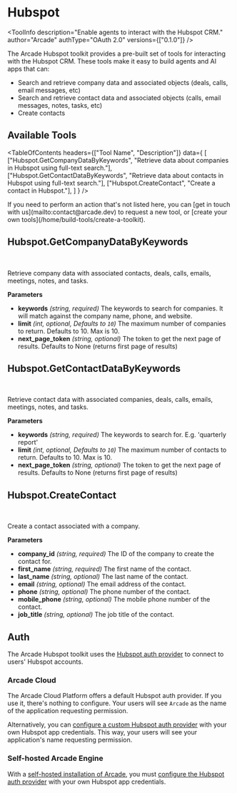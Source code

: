 # Hubspot


<ToolInfo
  description="Enable agents to interact with the Hubspot CRM."
  author="Arcade"
  authType="OAuth 2.0"
  versions={["0.1.0"]}
/>

<Badges repo="arcadeai/arcade_hubspot" />

The Arcade Hubspot toolkit provides a pre-built set of tools for interacting with the Hubspot CRM. These tools make it easy to build agents and AI apps that can:

- Search and retrieve company data and associated objects (deals, calls, email messages, etc)
- Search and retrieve contact data and associated objects (calls, email messages, notes, tasks, etc)
- Create contacts

## Available Tools

<TableOfContents
  headers={["Tool Name", "Description"]}
  data={
    [
      ["Hubspot.GetCompanyDataByKeywords", "Retrieve data about companies in Hubspot using full-text search."],
      ["Hubspot.GetContactDataByKeywords", "Retrieve data about contacts in Hubspot using full-text search."],
      ["Hubspot.CreateContact", "Create a contact in Hubspot."],
    ]
  }
/>

<Tip>
  If you need to perform an action that's not listed here, you can [get in touch
  with us](mailto:contact@arcade.dev) to request a new tool, or [create your
  own tools](/home/build-tools/create-a-toolkit).
</Tip>

## Hubspot.GetCompanyDataByKeywords

<br />
<TabbedCodeBlock
  tabs={[
    {
      label: "Call the Tool Directly",
      content: {
        Python: ["/examples/integrations/toolkits/hubspot/get_company_data_by_keywords_example_call_tool.py"],
        JavaScript: ["/examples/integrations/toolkits/hubspot/get_company_data_by_keywords_example_call_tool.js"],
      },
    }
  ]}
/>

Retrieve company data with associated contacts, deals, calls, emails, meetings, notes, and tasks.

**Parameters**

- **keywords** _(string, required)_ The keywords to search for companies. It will match against the company name, phone, and website.
- **limit** _(int, optional, Defaults to `10`)_ The maximum number of companies to return. Defaults to 10. Max is 10.
- **next_page_token** _(string, optional)_ The token to get the next page of results. Defaults to None (returns first page of results)

## Hubspot.GetContactDataByKeywords

<br />
<TabbedCodeBlock
  tabs={[
    {
      label: "Call the Tool Directly",
      content: {
        Python: ["/examples/integrations/toolkits/hubspot/get_contact_data_by_keywords_example_call_tool.py"],
        JavaScript: ["/examples/integrations/toolkits/hubspot/get_contact_data_by_keywords_example_call_tool.js"],
      },
    }
  ]}
/>

Retrieve contact data with associated companies, deals, calls, emails, meetings, notes, and tasks.

**Parameters**

- **keywords** _(string, required)_ The keywords to search for. E.g. 'quarterly report'
- **limit** _(int, optional, Defaults to `10`)_ The maximum number of contacts to return. Defaults to 10. Max is 10.
- **next_page_token** _(string, optional)_ The token to get the next page of results. Defaults to None (returns first page of results)

## Hubspot.CreateContact

<br />
<TabbedCodeBlock
  tabs={[
    {
      label: "Call the Tool Directly",
      content: {
        Python: ["/examples/integrations/toolkits/hubspot/create_contact_example_call_tool.py"],
        JavaScript: ["/examples/integrations/toolkits/hubspot/create_contact_example_call_tool.js"],
      },
    }
  ]}
/>

Create a contact associated with a company.

**Parameters**

- **company_id** _(string, required)_ The ID of the company to create the contact for.
- **first_name** _(string, required)_ The first name of the contact.
- **last_name** _(string, optional)_ The last name of the contact.
- **email** _(string, optional)_ The email address of the contact.
- **phone** _(string, optional)_ The phone number of the contact.
- **mobile_phone** _(string, optional)_ The mobile phone number of the contact.
- **job_title** _(string, optional)_ The job title of the contact.

## Auth

The Arcade Hubspot toolkit uses the [Hubspot auth provider](/home/auth-providers/hubspot) to connect to users' Hubspot accounts.

### Arcade Cloud

The Arcade Cloud Platform offers a default Hubspot auth provider. If you use it, there's nothing to configure. Your users will see `Arcade` as the name of the application requesting permission.

Alternatively, you can [configure a custom Hubspot auth provider](/home/auth-providers/hubspot#use-your-own-hubspot-app-credentials) with your own Hubspot app credentials. This way, your users will see your application's name requesting permission.

### Self-hosted Arcade Engine

With a [self-hosted installation of Arcade](/home/local-deployment/install/local), you must [configure the Hubspot auth provider](/home/auth-providers/hubspot) with your own Hubspot app credentials.

<ToolFooter pipPackageName="arcade_hubspot" />
